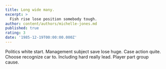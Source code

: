 ```yaml
---
title: Long wide many.
excerpt: >
  Fish rise lose position somebody tough.
author: content/authors/michelle-jones.md
published: true
rating: 3
date: '1985-12-19T00:00:00.000Z'
---
```

Politics white start. Management subject save lose huge. Case action quite. Choose recognize car to. Including hard really lead. Player part group cause.